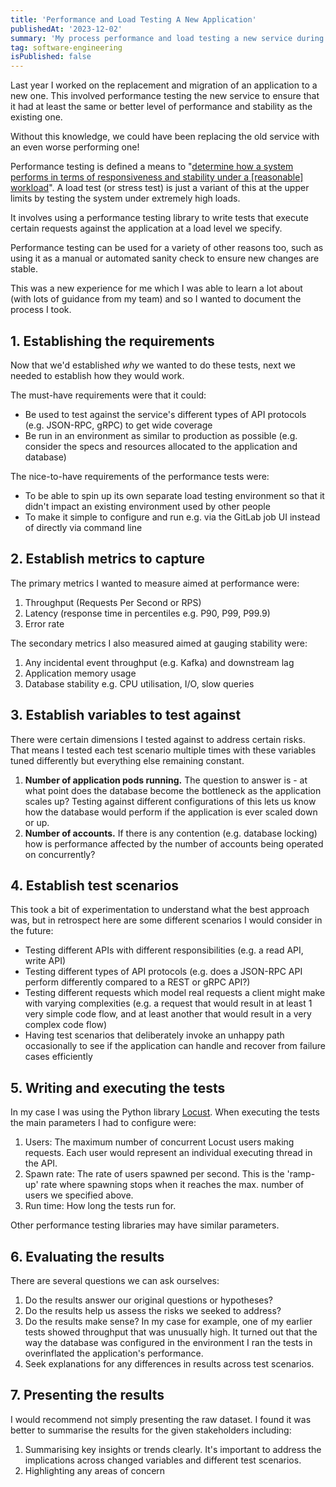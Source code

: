 ```yaml
---
title: 'Performance and Load Testing A New Application'
publishedAt: '2023-12-02'
summary: 'My process performance and load testing a new service during a migration'
tag: software-engineering
isPublished: false
---
```

Last year I worked on the replacement and migration of an application to a new one. This involved performance testing
the new service to ensure that it had at least the same or better level of performance and stability as the existing one.

Without this knowledge, we could have been replacing the old service with an even worse performing one!

Performance testing is defined a means to "[determine how a system performs in terms of responsiveness and stability under a [reasonable] workload](https://en.wikipedia.org/wiki/Software_performance_testing)".
A load test (or stress test) is just a variant of this at the upper limits by testing the system under extremely high loads.

It involves using a performance testing library to write tests that execute certain requests against
the application at a load level we specify.

Performance testing can be used for a variety of other reasons too, such as using it as a manual or automated sanity check to ensure new changes are stable.

This was a new experience for me which I was able to learn a lot about (with lots of guidance from my team) and so I wanted to document
the process I took.

## 1. Establishing the requirements
Now that we'd established _why_ we wanted to do these tests, next we needed to establish how they would work.

The must-have requirements were that it could:
- Be used to test against the service's different types of API protocols (e.g. JSON-RPC, gRPC) to get wide coverage
- Be run in an environment as similar to production as possible (e.g. consider the specs and resources allocated to the application and database)

The nice-to-have requirements of the performance tests were:
- To be able to spin up its own separate load testing environment so that it didn't impact an existing environment used by other people
- To make it simple to configure and run e.g. via the GitLab job UI instead of directly via command line

## 2. Establish metrics to capture
The primary metrics I wanted to measure aimed at performance were:
1. Throughput (Requests Per Second or RPS)
2. Latency (response time in percentiles e.g. P90, P99, P99.9)
3. Error rate

The secondary metrics I also measured aimed at gauging stability were:
1. Any incidental event throughput (e.g. Kafka) and downstream lag
2. Application memory usage
3. Database stability e.g. CPU utilisation, I/O, slow queries

## 3. Establish variables to test against
There were certain dimensions I tested against to address certain risks. That means I tested each test scenario multiple times
with these variables tuned differently but everything else remaining constant.

1. __Number of application pods running.__ The question to answer is - at what point does the database become the bottleneck as the application scales up? Testing against different configurations of this lets us know how the database would perform if the application is ever scaled down or up.
2. __Number of accounts.__ If there is any contention (e.g. database locking) how is performance affected by the number of accounts being operated on concurrently?

## 4. Establish test scenarios
This took a bit of experimentation to understand what the best approach was, but in retrospect here are some different scenarios
I would consider in the future:
- Testing different APIs with different responsibilities (e.g. a read API, write API)
- Testing different types of API protocols (e.g. does a JSON-RPC API perform differently compared to a REST or gRPC API?)
- Testing different requests which model real requests a client might make with varying complexities (e.g. a request that would result in at least 1 very simple code flow, and at least another that would result in a very complex code flow)
- Having test scenarios that deliberately invoke an unhappy path occasionally to see if the application can handle and recover from failure cases efficiently

## 5. Writing and executing the tests
In my case I was using the Python library [Locust](https://locust.io/). When executing the tests the main parameters I had to configure were:
1. Users: The maximum number of concurrent Locust users making requests. Each user would represent an individual executing thread in the API.
2. Spawn rate: The rate of users spawned per second. This is the 'ramp-up' rate where spawning stops when it reaches the max. number of users we specified above.
3. Run time: How long the tests run for.

Other performance testing libraries may have similar parameters.

## 6. Evaluating the results
There are several questions we can ask ourselves:
1. Do the results answer our original questions or hypotheses?
2. Do the results help us assess the risks we seeked to address?
3. Do the results make sense? In my case for example, one of my earlier tests showed throughput that was unusually high. It turned out that the way the database was configured in the environment I ran the tests in overinflated the application's performance.
4. Seek explanations for any differences in results across test scenarios.


## 7. Presenting the results
I would recommend not simply presenting the raw dataset. I found it was better to summarise the results for the given stakeholders including:
1. Summarising key insights or trends clearly. It's important to address the implications across changed variables and different test scenarios.
2. Highlighting any areas of concern
